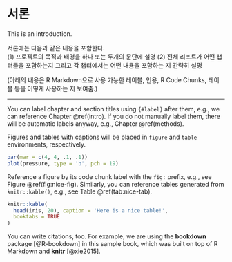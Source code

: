 # 서론 {#intro}

This is an introduction.

서론에는 다음과 같은 내용을 포함한다.  
(1) 프로젝트의 목적과 배경을 하나 또는 두개의 문단에 설명
(2) 전체 리포트가 어떤 챕터들을 포함하는지 그리고 각 챕터에서는 어떤 내용을 포함하는 지 간략히 설명

(아래의 내용은 R Markdown으로 사용 가능한 레이블, 인용, R Code Chunks, 테이블 등을 어떻게 사용하는 지 보여줌.)

------

You can label chapter and section titles using `{#label}` after them, e.g., we can reference Chapter \@ref(intro). If you do not manually label them, there will be automatic labels anyway, e.g., Chapter \@ref(methods).

Figures and tables with captions will be placed in `figure` and `table` environments, respectively.

```r
par(mar = c(4, 4, .1, .1))
plot(pressure, type = 'b', pch = 19)
```

Reference a figure by its code chunk label with the `fig:` prefix, e.g., see Figure \@ref(fig:nice-fig). Similarly, you can reference tables generated from `knitr::kable()`, e.g., see Table \@ref(tab:nice-tab).

```r
knitr::kable(
  head(iris, 20), caption = 'Here is a nice table!',
  booktabs = TRUE
)
```

You can write citations, too. For example, we are using the **bookdown** package [@R-bookdown] in this sample book, which was built on top of R Markdown and **knitr** [@xie2015].
